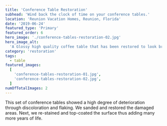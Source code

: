 ```yaml
---
title: 'Conference Table Restoration'
subhead: 'Wind back the clock of time on your conference tables.'
location: 'Reunion Vacation Homes, Reunion, Florida'
date: '2019-06-24'
featured_type: 'Primary'
featured_order: 6
hero_image: './conference-tables-restoration-02.jpg'
hero_image_alt:
  'A Glossy high quality coffee table that has been restored to look brand new'
category: 'restoration'
tags:
  - table
featured_images:
  [
    'conference-tables-restoration-01.jpg',
    'conference-tables-restoration-02.jpg',
  ]
numOfTotalImages: 2
---
```


This set of conference tables showed a high degree of deterioration through
discoloration and flaking. We sanded and restored the damaged areas. Next, we
re-stained and top-coated the surface thus adding many more years of life.
